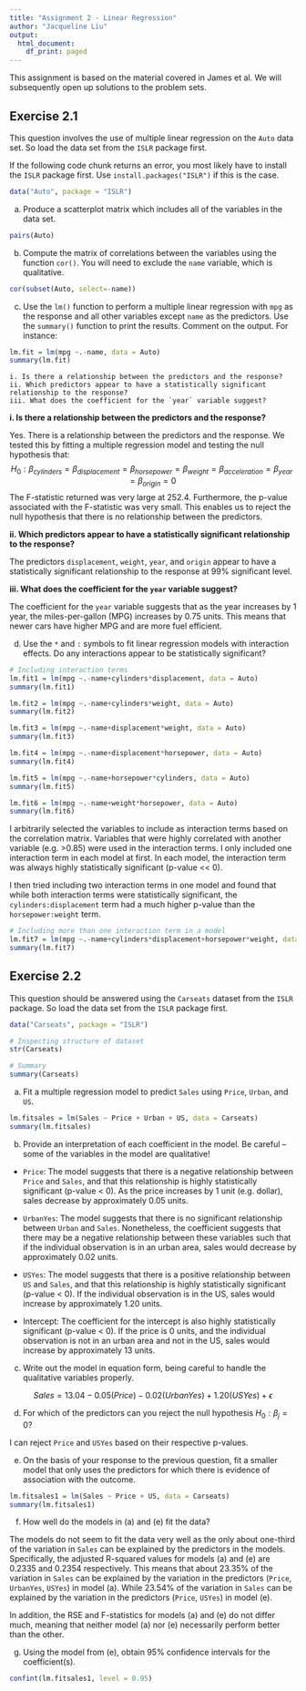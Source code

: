 ```yaml
---
title: "Assignment 2 - Linear Regression"
author: "Jacqueline Liu"
output:
  html_document:
    df_print: paged
---
```


This assignment is based on the material covered in James et al. We will subsequently open up solutions to the problem sets.

## Exercise 2.1

This question involves the use of multiple linear regression on the `Auto` data set. So load the data set from the `ISLR` package first.

If the following code chunk returns an error, you most likely have to install the `ISLR` package first. Use `install.packages("ISLR")` if this is the case.

```r
data("Auto", package = "ISLR")
```


(a) Produce a scatterplot matrix which includes all of the variables in the data set.

```r
pairs(Auto)
```

(b) Compute the matrix of correlations between the variables using the function `cor()`. You will need to exclude the `name` variable, which is qualitative.

```r
cor(subset(Auto, select=-name))
```

(c) Use the `lm()` function to perform a multiple linear regression with `mpg` as the response and all other variables except `name` as the predictors. Use the `summary()` function to print the results. Comment on the output. For instance:

```r
lm.fit = lm(mpg ~.-name, data = Auto)
summary(lm.fit)
```

    i. Is there a relationship between the predictors and the response?
    ii. Which predictors appear to have a statistically significant relationship to the response?
    iii. What does the coefficient for the `year` variable suggest?  

**i. Is there a relationship between the predictors and the response?** 

Yes. There is a relationship between the predictors and the response. We tested this by fitting a multiple regression model and testing the null hypothesis that:
$$H_0: \beta_{cylinders} = \beta_{displacement} = \beta_{horsepower} 
= \beta_{weight} = \beta_{acceleration} = \beta_{year} = \beta_{origin} = 0$$
The F-statistic returned was very large at 252.4. Furthermore, the p-value associated with the F-statistic was very small. This enables us to reject the null hypothesis that there is no relationship between the predictors.  


**ii. Which predictors appear to have a statistically significant relationship to the response?**

The predictors `displacement`, `weight`, `year`, and `origin` appear to have a statistically significant relationship to the response at 99% significant level. 


**iii. What does the coefficient for the `year` variable suggest?**

The coefficient for the `year` variable suggests that as the year increases by 1 year, the miles-per-gallon (MPG) increases by 0.75 units. This means that newer cars have higher MPG and are more fuel efficient. 

(d) Use the `*` and `:` symbols to fit linear regression models with interaction effects. Do any interactions appear to be statistically significant?

```r
# Including interaction terms
lm.fit1 = lm(mpg ~.-name+cylinders*displacement, data = Auto)
summary(lm.fit1)

lm.fit2 = lm(mpg ~.-name+cylinders*weight, data = Auto)
summary(lm.fit2)

lm.fit3 = lm(mpg ~.-name+displacement*weight, data = Auto)
summary(lm.fit3)

lm.fit4 = lm(mpg ~.-name+displacement*horsepower, data = Auto)
summary(lm.fit4)

lm.fit5 = lm(mpg ~.-name+horsepower*cylinders, data = Auto)
summary(lm.fit5)

lm.fit6 = lm(mpg ~.-name+weight*horsepower, data = Auto)
summary(lm.fit6)
```

I arbitrarily selected the variables to include as interaction terms based on the correlation matrix. Variables that were highly correlated with another variable (e.g. >0.85) were used in the interaction terms. I only included one interaction term in each model at first. In each model, the interaction term was always highly statistically significant (p-value << 0). 

I then tried including two interaction terms in one model and found that while both interaction terms were statistically significant, the `cylinders:displacement` term had a much higher p-value than the `horsepower:weight` term.  

```r
# Including more than one interaction term in a model
lm.fit7 = lm(mpg ~.-name+cylinders*displacement+horsepower*weight, data = Auto)
summary(lm.fit7)
```


## Exercise 2.2

This question should be answered using the `Carseats` dataset from the `ISLR` package. So load the data set from the `ISLR` package first.

```r
data("Carseats", package = "ISLR")
```

```r
# Inspecting structure of dataset
str(Carseats)

# Summary
summary(Carseats)
```


(a) Fit a multiple regression model to predict `Sales` using `Price`,
`Urban`, and `US`.

```r
lm.fitsales = lm(Sales ~ Price + Urban + US, data = Carseats)
summary(lm.fitsales)
```

(b) Provide an interpretation of each coefficient in the model. Be
careful -- some of the variables in the model are qualitative!

* `Price`: The model suggests that there is a negative relationship between `Price` and `Sales`, and that this relationship is highly statistically significant (p-value < 0). As the price increases by 1 unit (e.g. dollar), sales decrease by approximately 0.05 units. 

* `UrbanYes`: The model suggests that there is no significant relationship between `Urban` and `Sales`. Nonetheless, the coefficient suggests that there may be a negative relationship between these variables such that if the individual observation is in an urban area, sales would decrease by approximately 0.02 units. 
* `USYes`: The model suggests that there is a positive relationship between `US` and `Sales`, and that this relationship is highly statistically significant (p-value < 0). If the individual observation is in the US, sales would increase by approximately 1.20 units. 

* Intercept: The coefficient for the intercept is also highly statistically significant (p-value < 0). If the price is 0 units, and the individual observation is not in an urban area and not in the US, sales would increase by approximately 13 units. 


(c) Write out the model in equation form, being careful to handle the qualitative variables properly.


$$Sales = 13.04 - 0.05(Price) - 0.02(UrbanYes) + 1.20(USYes) + \epsilon$$


(d) For which of the predictors can you reject the null hypothesis $H_0 : \beta_j =0$?


I can reject `Price` and `USYes` based on their respective p-values. 


(e) On the basis of your response to the previous question, fit a smaller model that only uses the predictors for which there is evidence of association with the outcome.

```r
lm.fitsales1 = lm(Sales ~ Price + US, data = Carseats)
summary(lm.fitsales1)
```


(f) How well do the models in (a) and (e) fit the data?

The models do not seem to fit the data very well as the only about one-third of the variation in `Sales` can be explained by the predictors in the models. Specifically, the adjusted R-squared values for models (a) and (e) are 0.2335 and 0.2354 respectively. This means that about 23.35% of the variation in `Sales` can be explained by the variation in the predictors (`Price`, `UrbanYes`, `USYes`) in model (a). While 23.54% of the variation in `Sales` can be explained by the variation in the predictors (`Price`, `USYes`) in model (e).   

In addition, the RSE and F-statistics for models (a) and (e) do not differ much, meaning that neither model (a) nor (e) necessarily perform better than the other. 


(g) Using the model from (e), obtain 95% confidence intervals for the coefficient(s).

```r
confint(lm.fitsales1, level = 0.95)
```

